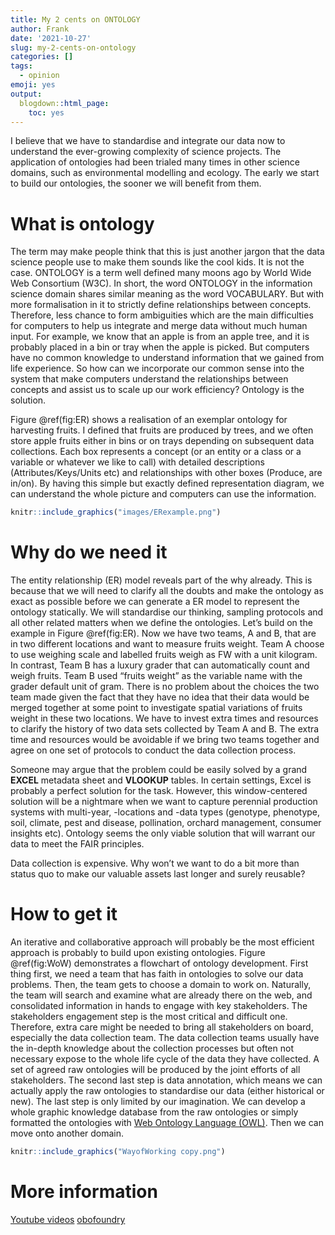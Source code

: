 ```yaml
---
title: My 2 cents on ONTOLOGY
author: Frank
date: '2021-10-27'
slug: my-2-cents-on-ontology
categories: []
tags:
  - opinion
emoji: yes
output:
  blogdown::html_page:
    toc: yes
---
```



I believe that we have to standardise and integrate our data now to understand
the ever-growing complexity of science projects. The application of ontologies
had been trialed many times in other science domains, such as environmental 
modelling and ecology. The early we start to build our ontologies, the sooner
we will benefit from them. 

# What is ontology

The term may make people think that this is just another jargon that the data 
science people use to make them sounds like the cool kids. It is not the case.
ONTOLOGY is a term well defined many moons ago by World Wide Web Consortium (W3C).
In short, the word ONTOLOGY in the information science domain shares similar 
meaning as the word VOCABULARY. But with more formalisation in it to strictly 
define relationships between concepts. Therefore, less chance to form ambiguities
which are the main difficulties for computers to help us integrate and merge data
without much human input. For example, we know that an apple is from an apple 
tree, and it is probably placed in a bin or tray when the apple is picked. But
computers have no common knowledge to understand information that we gained from 
life experience. So how can we incorporate our common sense into the system that 
make computers understand the relationships between concepts and assist us to 
scale up our work efficiency? Ontology is the solution. 

Figure \@ref(fig:ER) shows a realisation of an exemplar ontology for harvesting
fruits. I defined that fruits are produced by trees, and we 
often store apple fruits either in bins or on trays depending on subsequent 
data collections. Each box represents a concept (or an entity or a class or a 
variable or whatever we like to call) with detailed descriptions (Attributes/Keys/Units etc) 
and relationships with other boxes (Produce, are in/on). By having this simple 
but exactly defined representation diagram, we can understand the whole picture
and computers can use the information. 

```r
knitr::include_graphics("images/ERexample.png")
```

# Why do we need it 

The entity relationship (ER) model reveals part of the why already. This is 
because that we will need to clarify all the doubts and make the ontology as 
exact as possible before we can generate a ER model to represent the ontology
statically. We will standardise our thinking, sampling protocols and all other 
related matters when we define the ontologies. Let's build on the example in 
Figure \@ref(fig:ER). Now we have two teams, A and B, that are in two different
locations and want to measure fruits weight. Team A choose to use weighing scale 
and labelled fruits weigh as FW with a unit kilogram. In contrast, Team B has a 
luxury grader that can automatically count and weigh fruits. Team B used "fruits
weight" as the variable name with the grader default unit of gram. There is no
problem about the choices the two team made given the fact that they have no idea 
that their data would be merged together at some point to investigate spatial 
variations of fruits weight in these two locations. We have to invest extra times
and resources to clarify the history of two data sets collected by Team A and B.
The extra time and resources would be avoidable if we bring two teams together 
and agree on one set of protocols to conduct the data collection process. 

Someone may argue that the problem could be easily solved by a grand **EXCEL** 
metadata sheet and **VLOOKUP** tables. In certain settings, Excel is probably a
perfect solution for the task. However, this window-centered solution will be a
nightmare when we want to capture perennial production systems with multi-year, 
-locations and -data types (genotype, phenotype, soil, climate, pest and disease, 
pollination, orchard management, consumer insights etc). Ontology seems the only
viable solution that will warrant our data to meet the FAIR principles. 

Data collection is expensive. Why won't we want to do a bit more than status quo
to make our valuable assets last longer and surely reusable? 


# How to get it 

An iterative and collaborative approach will probably be the most efficient 
approach is probably to build upon existing ontologies. Figure \@ref(fig:WoW)
demonstrates a flowchart of ontology development. First thing first, we need a 
team that has faith in ontologies to solve our data problems. Then, the team 
gets to choose a domain to work on. Naturally, the team will search and examine
what are already there on the web, and consolidated information in hands to 
engage with key stakeholders. The stakeholders engagement step is the most critical
and difficult one. Therefore, extra care might be needed to bring all stakeholders
on board, especially the data collection team. The data collection teams usually 
have the in-depth knowledge about the collection processes but often not necessary
expose to the whole life cycle of the data they have collected. A set of agreed
raw ontologies will be produced by the joint efforts of all stakeholders. The 
second last step is data annotation, which means we can actually apply the raw
ontologies to standardise our data (either historical or new). The last step is
only limited by our imagination. We can develop a whole graphic knowledge database
from the raw ontologies or simply formatted the ontologies with [Web Ontology 
Language (OWL)](https://www.w3.org/TR/owl2-overview/). Then we can move onto 
another domain. 


```r
knitr::include_graphics("WayofWorking copy.png")
```


# More information 

[Youtube videos](https://www.youtube.com/watch?v=Y8cnZFuI_k0)
[obofoundry](http://www.obofoundry.org/)
